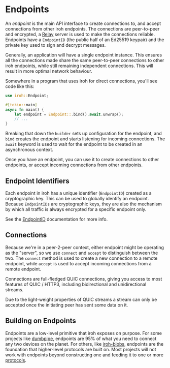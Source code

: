 # Endpoints

An _endpoint_ is the main API interface to create connections to, and accept connections from other iroh endpoints. The connections are peer-to-peer and encrypted, a [Relay](/docs/concepts/relay) server is used to make the connections reliable. Endpoints have a `EndpointID` (the public half of an Ed25519 keypair) and the private key used to sign and decrypt messages.

Generally, an application will have a single endpoint instance. This ensures all the connections made share the same peer-to-peer connections to other iroh endpoints, while still remaining independent connections. This will result in more optimal network behaviour.

Somewhere in a program that uses iroh for direct connections, you'll see code like this:

```rust
use iroh::Endpoint;

#[tokio::main]
async fn main() {
    let endpoint = Endpoint::.bind().await.unwrap();
    // ...
}
```

Breaking that down the `builder` sets up configuration for the endpoint, and `bind` creates the endpoint and starts listening for incoming connections. The `await` keyword is used to wait for the endpoint to be created in an asynchronous context.

Once you have an endpoint, you can use it to create connections to other endpoints, or accept incoming connections from other endpoints.

## Endpoint Identifiers

Each endpoint in iroh has a unique identifier (`EndpointID`) created as a cryptographic key. This can be used to globally identify an endpoint. Because `EndpointIDs` are cryptographic keys, they are also the mechanism by which all traffic is always encrypted for a specific endpoint only.

See the [EndpointID](https://docs.rs/iroh/latest/iroh/type.EndpointId.html) documentation for more info.

## Connections

Because we're in a peer-2-peer context, either endpoint might be operating as the "server", so we use `connect` and `accept` to distinguish between the two. The `connect` method is used to create a new connection to a remote endpoint, while `accept` is used to accept incoming connections from a remote endpoint.

Connections are full-fledged QUIC connections, giving you access to most features of QUIC / HTTP3, including bidirectional and unidirectional streams.

<Note>
Due to the light-weight properties of QUIC streams a stream can only be accepted once the initiating peer has sent some data on it.
</Note>

## Building on Endpoints

Endpoints are a low-level primitive that iroh exposes on purpose. For some projects like [dumbpipe](https://dumbpipe.dev), endpoints are 95% of what you need to connect any two devices on the planet. For others, like [iroh-blobs](/proto/iroh-blobs), endpoints are the foundation that higher-level protocols are built on. Most projects will not work with endpoints beyond constructing one and feeding it to one or more [protocols](/docs/concepts/protocol).
